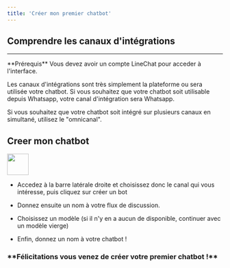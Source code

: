 ```yaml
---
title: 'Créer mon premier chatbot'
---
```

## Comprendre les canaux d'intégrations
---
<Info>
  **Prérequis** Vous devez avoir un compte LineChat pour acceder à l'interface.
</Info>

Les canaux d'intégrations sont très simplement la plateforme ou sera utilisée votre chatbot. Si vous souhaitez que votre chatbot soit utilisable depuis Whatsapp, votre canal d'intégration sera Whatsapp.

Si vous souhaitez que votre chatbot soit intégré sur plusieurs canaux en simultané, utilisez le "omnicanal".

## Creer mon chatbot

<img height="50" src="https://clickway.fr/wp-content/uploads/2024/03/Untitled-1.png" />

- Accedez à la barre latérale droite et choisissez donc le canal qui vous intéresse, puis cliquez sur créer un bot

- Donnez ensuite un nom à votre flux de discussion.

- Choisissez un modèle (si il n'y en a aucun de disponible, continuer avec un modèle vierge)

- Enfin, donnez un nom à votre chatbot ! 

<h3>**Félicitations vous venez de créer votre premier chatbot !**<h3/>







